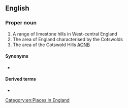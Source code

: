 ==English==
{{wikipedia}}

===Proper noun===
{{en-proper noun}}

# A range of limestone hills in West-central England
# The area of England characterised by the Cotswolds
# The area of the Cotswold Hills [[AONB]]

====Synonyms====
* {{l|en|Cotswold Hills}}

====Derived terms====
* {{l|en|Cotswold}}

[[Category:en:Places in England]]